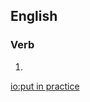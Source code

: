 ==English==

===Verb===
{{head|en|verb}}

# {{alternative form of|put into practice|lang=en}}

[[io:put in practice]]
